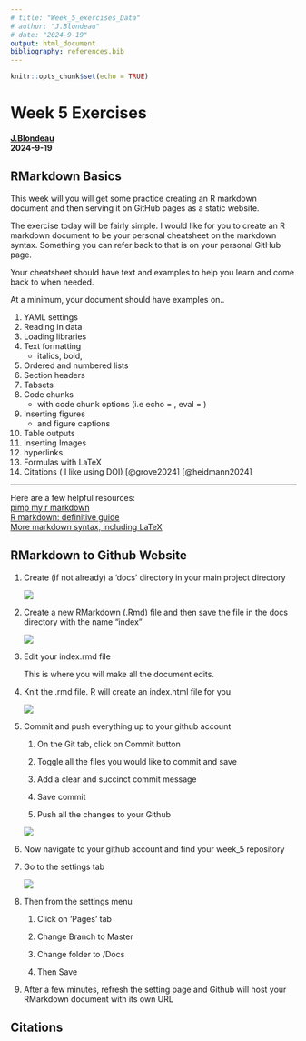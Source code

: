 ```yaml
---
# title: "Week_5_exercises_Data"
# author: "J.Blondeau"
# date: "2024-9-19"
output: html_document
bibliography: references.bib
---
```


```r
knitr::opts_chunk$set(echo = TRUE)

```

# Week 5 Exercises {.tabset}

[**J.Blondeau**]{.underline}**\
2024-9-19**

## RMarkdown Basics

This week will you will get some practice creating an R markdown document and then serving it on GitHub pages as a static website.

The exercise today will be fairly simple. I would like for you to create an R markdown document to be your personal cheatsheet on the markdown syntax. Something you can refer back to that is on your personal GitHub page.

Your cheatsheet should have text and examples to help you learn and come back to when needed.

At a minimum, your document should have examples on..

1.  YAML settings
2.  Reading in data
3.  Loading libraries
4.  Text formatting
    -   italics, bold,
5.  Ordered and numbered lists
6.  Section headers
7.  Tabsets
8.  Code chunks
    -   with code chunk options (i.e echo = , eval = )
9.  Inserting figures
    -   and figure captions
10. Table outputs
11. Inserting Images
12. hyperlinks
13. Formulas with LaTeX
14. Citations ( I like using DOI) [@grove2024] [@heidmann2024]

------------------------------------------------------------------------

Here are a few helpful resources: <br> [pimp my r markdown](https://holtzy.github.io/Pimp-my-rmd/) <br> [R markdown: definitive guide](https://bookdown.org/yihui/rmarkdown/) <br> [More markdown syntax, including LaTeX](https://ashki23.github.io/markdown-latex.html)

## RMarkdown to Github Website

1.  Create (if not already) a 'docs' directory in your main project directory

    ![](images/add_docs_folder.jpg)

2.  Create a new RMarkdown (.Rmd) file and then save the file in the docs directory with the name "index"

    ![](images/save_index_file.jpg)

3.  Edit your index.rmd file

    This is where you will make all the document edits.

4.  Knit the .rmd file. R will create an index.html file for you

    ![](images/knit_index_file.jpg)

5.  Commit and push everything up to your github account

    1.  On the Git tab, click on Commit button

    2.  Toggle all the files you would like to commit and save

    3.  Add a clear and succinct commit message

    4.  Save commit

    5.  Push all the changes to your Github

    ![](images/commit_and_save.jpg)

6.  Now navigate to your github account and find your week_5 repository

7.  Go to the settings tab

    ![](images/github_settings.jpg)

8.  Then from the settings menu

    1.  Click on 'Pages' tab

    2.  Change Branch to Master

    3.  Change folder to /Docs

    4.  Then Save

9.  After a few minutes, refresh the setting page and Github will host your RMarkdown document with its own URL

## Citations
